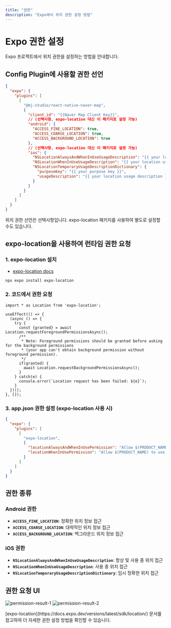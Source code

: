 ```yaml
---
title: "권한"
description: "Expo에서 위치 권한 설정 방법"
---
```



# Expo 권한 설정

Expo 프로젝트에서 위치 권한을 설정하는 방법을 안내합니다.

## Config Plugin에 사용할 권한 선언

```json title="app.json"
{
  "expo": {
    "plugins": [
      [
        "@mj-studio/react-native-naver-map",
        {
          "client_id": "{{Naver Map Client Key}}",
          // (선택사항, expo-location 대신 이 패키지로 설정 가능)
          "android": {
            "ACCESS_FINE_LOCATION": true,
            "ACCESS_COARSE_LOCATION": true,
            "ACCESS_BACKGROUND_LOCATION": true
          },
          // (선택사항, expo-location 대신 이 패키지로 설정 가능)
          "ios": {
            "NSLocationAlwaysAndWhenInUseUsageDescription": "{{ your location usage description }}",
            "NSLocationWhenInUseUsageDescription": "{{ your location usage description }}",
            "NSLocationTemporaryUsageDescriptionDictionary": {
              "purposeKey": "{{ your purpose key }}",
              "usageDescription": "{{ your location usage description }}"
            }
          }
        }
      ]
    ]
  }
}
```

<Callout type="info">
위치 권한 선언은 선택사항입니다. expo-location 패키지를 사용하여 별도로 설정할 수도 있습니다.
</Callout>

## expo-location을 사용하여 런타임 권한 요청

### 1. expo-location 설치

- [expo-location docs](https://docs.expo.dev/versions/latest/sdk/location/)

```bash
npx expo install expo-location
```

### 2. 코드에서 권한 요청

```tsx
import * as Location from 'expo-location';

useEffect(() => {
  (async () => {
    try {
      const {granted} = await Location.requestForegroundPermissionsAsync();
      /**
       * Note: Foreground permissions should be granted before asking for the background permissions
       * (your app can't obtain background permission without foreground permission).
       */
      if(granted) {
        await Location.requestBackgroundPermissionsAsync();
      }
    } catch(e) {
      console.error(`Location request has been failed: ${e}`);
    }
  })();
}, []);
```

### 3. app.json 권한 설정 (expo-location 사용 시)

```json title="app.json"
{
  "expo": {
    "plugins": [
      [
        "expo-location",
        {
          "locationAlwaysAndWhenInUsePermission": "Allow $(PRODUCT_NAME) to use your location.",
          "locationWhenInUsePermission": "Allow $(PRODUCT_NAME) to use your location while you are using the app."
        }
      ]
    ]
  }
}
```

## 권한 종류

### Android 권한

- **`ACCESS_FINE_LOCATION`**: 정확한 위치 정보 접근
- **`ACCESS_COARSE_LOCATION`**: 대략적인 위치 정보 접근
- **`ACCESS_BACKGROUND_LOCATION`**: 백그라운드 위치 정보 접근

### iOS 권한

- **`NSLocationAlwaysAndWhenInUseUsageDescription`**: 항상 및 사용 중 위치 접근
- **`NSLocationWhenInUseUsageDescription`**: 사용 중 위치 접근
- **`NSLocationTemporaryUsageDescriptionDictionary`**: 임시 정확한 위치 접근

## 권한 요청 UI

![permission-result-1](https://raw.githubusercontent.com/mym0404/image-archive/master/202404161733072.webp)
![permission-result-2](https://raw.githubusercontent.com/mym0404/image-archive/master/202404161737907.webp)

<Callout>
[expo-location](https://docs.expo.dev/versions/latest/sdk/location/) 문서를 참고하여 더 자세한 권한 설정 방법을 확인할 수 있습니다.
</Callout>
